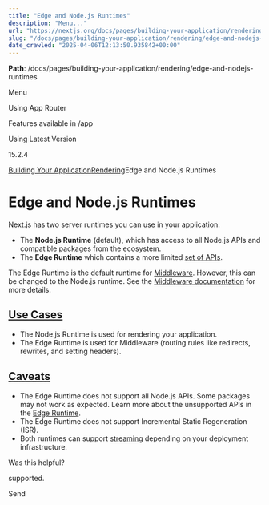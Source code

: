 ---
title: "Edge and Node.js Runtimes"
description: "Menu..."
url: "https://nextjs.org/docs/pages/building-your-application/rendering/edge-and-nodejs-runtimes"
slug: "/docs/pages/building-your-application/rendering/edge-and-nodejs-runtimes"
date_crawled: "2025-04-06T12:13:50.935842+00:00"
---

**Path**: /docs/pages/building-your-application/rendering/edge-and-nodejs-runtimes

Menu

Using App Router

Features available in /app

Using Latest Version

15.2.4

[Building Your Application](/docs/pages/building-your-application)[Rendering](/docs/pages/building-your-application/rendering)Edge and Node.js Runtimes

# Edge and Node.js Runtimes

Next.js has two server runtimes you can use in your application:

* The **Node.js Runtime** (default), which has access to all Node.js APIs and compatible packages from the ecosystem.
* The **Edge Runtime** which contains a more limited [set of APIs](/docs/app/api-reference/edge).

The Edge Runtime is the default runtime for [Middleware](/docs/app/building-your-application/routing/middleware). However, this can be changed to the Node.js runtime. See the [Middleware documentation](/docs/app/building-your-application/routing/middleware#runtime) for more details.

## [Use Cases](#use-cases)

* The Node.js Runtime is used for rendering your application.
* The Edge Runtime is used for Middleware (routing rules like redirects, rewrites, and setting headers).

## [Caveats](#caveats)

* The Edge Runtime does not support all Node.js APIs. Some packages may not work as expected. Learn more about the unsupported APIs in the [Edge Runtime](/docs/app/api-reference/edge#unsupported-apis).
* The Edge Runtime does not support Incremental Static Regeneration (ISR).
* Both runtimes can support [streaming](/docs/app/building-your-application/routing/loading-ui-and-streaming) depending on your deployment infrastructure.

Was this helpful?

supported.

Send
